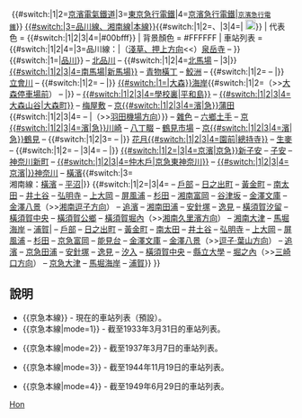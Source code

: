 {{鐵道路線
| 模板名稱 = 京急本線
| 名稱 = {{#switch:{{Lc:{{{mode}}}}}|1|2=[[File:Daishi Electric Railway logomark.svg|20px|京濱電氣鐵道]]|3=[[File:TKK logomark.svg|20px|東京急行電鐵]]|4=[[File:Keikyu Logo 1948.svg|20px|京濱急行電鐵]]|[[File:Keikyu logo small.svg|48px|京濱急行電鐵|link=京濱急行電鐵]]}}&nbsp;{{#switch:{{Lc:{{{mode}}}}}|1|2=[[京濱急行電鐵|京濱電氣鐵道]]|3=[[大東急|東京急行電鐵]]|4=[[京濱急行電鐵]]|<small>[[京濱急行電鐵]]</small>}}&nbsp;[[京急本線|{{#switch:{{Lc:{{{mode}}}}}|3=品川線、湘南線|本線}}]]{{#switch:{{Lc:{{{mode}}}}}|1|2=、{{Link-ja|大森支線|京浜電気鉄道大森支線}}|3|4=|&nbsp;[[File:Number prefix Keikyū.svg|18px|KK]]}}
| 代表色 = {{#switch:{{Lc:{{{mode}}}}}|1|2|3|4=|#00bfff}}
| 背景顏色 = #FFFFFF
| 車站列表 = {{#switch:{{Lc:{{{mode}}}}}|1|2|4=|3=品川線：|（[[Template:淺草線|淺草、押上方向]]&lt;&lt;）[[泉岳寺站|泉岳寺]] – }} {{#switch:{{Lc:{{{mode}}}}}|1={{Link-ja|高輪站|高輪駅|高輪}}|[[品川站|品川]]}} – [[北品川站|北品川]] – {{#switch:{{Lc:{{{mode}}}}}|1|2|4=[[新馬場站|北馬場]] – |3|}} [[新馬場站|{{#switch:{{Lc:{{{mode}}}}}|1|2|3|4=南馬場|新馬場}}]] – [[青物橫丁站|青物橫丁]] – [[鮫洲站|鮫洲]] – {{#switch:{{Lc:{{{mode}}}}}|1|2={{Link-ja|濱川站|浜川駅|濱川}} – |}} [[立會川站|立會川]] – {{#switch:{{Lc:{{{mode}}}}}|1|2={{Link-ja|鈴森站|鈴ヶ森駅|鈴森}} – |}} [[大森海岸站|{{#switch:{{Lc:{{{mode}}}}}|1=|大森}}海岸]]{{#switch:{{Lc:{{{mode}}}}}|1|2=（&gt;&gt;[[大森站 (東京都)|大森停車場前]]） – {{Link-ja|大森八幡站|大森八幡駅|大森八幡}}|}} – [[平和島站|{{#switch:{{Lc:{{{mode}}}}}|1|2|3|4=學校裏|平和島}}]] – [[大森町站|{{#switch:{{Lc:{{{mode}}}}}|1|2|3|4=大森山谷|大森町}}]] – [[梅屋敷站 (東京都)|梅屋敷]] – [[京急蒲田站|京{{#switch:{{Lc:{{{mode}}}}}|1|2|3|4=濱|急}}蒲田]] {{#switch:{{Lc:{{{mode}}}}}|1|2|3|4= – {{Link-ja|出村站|出村駅|出村}}|（&gt;&gt;[[Template:機場線 (京濱急行電鐵)|羽田機場方向]]）}} – [[雜色站|雜色]] – [[六鄉土手站|六鄉土手]] – [[京急川崎站|京{{#switch:{{Lc:{{{mode}}}}}|1|2|3|4=濱|急}}川崎]] – [[八丁畷站|八丁畷]] – [[鶴見市場站|鶴見市場]] – [[京急鶴見站|京{{#switch:{{Lc:{{{mode}}}}}|1|2|3|4=濱|急}}鶴見]] – {{#switch:{{Lc:{{{mode}}}}}|1|2|3={{Link-ja|總持寺站 (神奈川縣)|総持寺駅 (神奈川県)|總持寺}} – |}} [[花月總持寺站|花月{{#switch:{{Lc:{{{mode}}}}}|1|2|3|4=園前|總持寺}}]] – [[生麥站|生麥]] – {{#switch:{{Lc:{{{mode}}}}}|1|2={{Link-ja|麒麟站 (日本)|キリン駅|麒麟大廈前}} – |3|4={{Link-ja|麒麟站 (日本)|キリン駅|麒麟}} – |}} [[京急新子安站|{{#switch:{{Lc:{{{mode}}}}}|1|2=|3|4=京濱|京急}}新子安]] – [[子安站|子安]] – [[神奈川新町站|神奈川新町]] – [[京急東神奈川站|{{#switch:{{Lc:{{{mode}}}}}|1|2|3|4=仲木戶|京急東神奈川}}]] – [[神奈川站|{{#switch:{{Lc:{{{mode}}}}}|1|2|3|4=京濱|}}神奈川]] – [[橫濱站|橫濱]]{{#switch:{{Lc:{{{mode}}}}}|3=<br />湘南線：[[橫濱站|橫濱]] – [[平沼站 (京濱電氣鐵道)|平沼]]|}} {{#switch:{{Lc:{{{mode}}}}}|1|2=|3|4= – [[戶部站|戶部]] – [[日之出町站|日之出町]] – [[黃金町站|黃金町]] – [[南太田站|南太田]] – [[井土谷站|井土谷]] – [[弘明寺站 (京急)|弘明寺]] – [[上大岡站|上大岡]] – [[屏風浦站|屏風浦]] – [[杉田站 (神奈川縣)|杉田]] – [[京急富岡站|湘南富岡]] – [[能見台站|谷津坂]] – [[金澤文庫站|金澤文庫]] – [[金澤八景站|金澤八景]]（&gt;&gt;[[Template:逗子線|湘南逗子方向]]） – [[追濱站|追濱]] – [[京急田浦站|湘南田浦]] – [[安針塚站|安針塚]] – [[逸見站|逸見]] – [[汐入站|橫須賀汐留]] – [[橫須賀中央站|橫須賀中央]] – [[縣立大學站|橫須賀公鄉]] – [[堀之內站 (神奈川縣)|橫須賀堀內]]（&gt;&gt;[[Template:久里濱線|湘南久里濱方向]]） – [[京急大津站|湘南大津]] – [[馬堀海岸站|馬堀海岸]] – [[浦賀站|浦賀]]| – [[戶部站|戶部]] – [[日之出町站|日之出町]] – [[黃金町站|黃金町]] – [[南太田站|南太田]] – [[井土谷站|井土谷]] – [[弘明寺站 (京急)|弘明寺]] – [[上大岡站|上大岡]] – [[屏風浦站|屏風浦]] – [[杉田站 (神奈川縣)|杉田]] – [[京急富岡站|京急富岡]] – [[能見台站|能見台]] – [[金澤文庫站|金澤文庫]] – [[金澤八景站|金澤八景]]（&gt;&gt;[[Template:逗子線|逗子·葉山方向]]） – [[追濱站|追濱]] – [[京急田浦站|京急田浦]] – [[安針塚站|安針塚]] – [[逸見站|逸見]] – [[汐入站|汐入]] – [[橫須賀中央站|橫須賀中央]] – [[縣立大學站|縣立大學]] – [[堀之內站 (神奈川縣)|堀之內]]（&gt;&gt;[[Template:久里濱線|三崎口方向]]） – [[京急大津站|京急大津]] – [[馬堀海岸站|馬堀海岸]] – [[浦賀站|浦賀]]}}
}}<noinclude>
==說明==
*<nowiki>{{京急本線}}</nowiki> - 現在的車站列表（預設）。
*<nowiki>{{京急本線|mode=1}}</nowiki> - 截至1933年3月31日的車站列表。
{{京急本線|mode=1}}
*<nowiki>{{京急本線|mode=2}}</nowiki> - 截至1937年3月7日的車站列表。
{{京急本線|mode=2}}
*<nowiki>{{京急本線|mode=3}}</nowiki> - 截至1944年11月19日的車站列表。
{{京急本線|mode=3}}
*<nowiki>{{京急本線|mode=4}}</nowiki> - 截至1949年6月29日的車站列表。
{{京急本線|mode=4}}
[[Category:京濱急行電鐵路線模板|Hon]]
</noinclude>